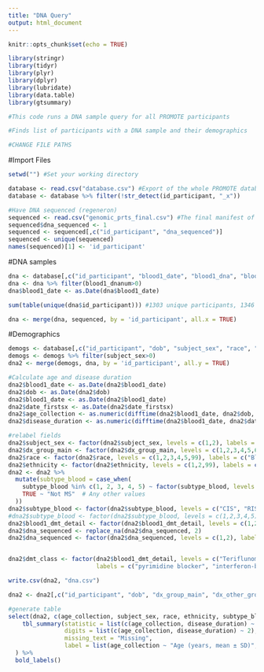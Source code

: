 ```yaml
---
title: "DNA Query"
output: html_document
---
```


```r
knitr::opts_chunk$set(echo = TRUE)
```
```r
library(stringr)
library(tidyr)
library(plyr)
library(dplyr)
library(lubridate)
library(data.table)
library(gtsummary)

#This code runs a DNA sample query for all PROMOTE participants

#Finds list of participants with a DNA sample and their demographics

#CHANGE FILE PATHS

```

#Import Files
```r
setwd("") #Set your working directory

database <- read.csv("database.csv") #Export of the whole PROMOTE database project
database <- database %>% filter(!str_detect(id_participant, "_x"))

#Have DNA sequenced (regeneron)
sequenced <- read.csv("genomic_prts_final.csv") #The final manifest of dna samples after quality controls were resolved- should have 1052 participants
sequenced$dna_sequenced <- 1
sequenced <- sequenced[,c("id_participant", "dna_sequenced")]
sequenced <- unique(sequenced)
names(sequenced)[1] <- 'id_participant'

```


#DNA samples
```r
dna <- database[,c("id_participant", "blood1_date", "blood1_dna", "blood1_dnanum", "subtype_blood", "blood1_dmt_detail")]
dna <- dna %>% filter(blood1_dnanum>0)
dna$blood1_date <- as.Date(dna$blood1_date)

sum(table(unique(dna$id_participant))) #1303 unique participants, 1346 samples

dna <- merge(dna, sequenced, by = 'id_participant', all.x = TRUE)

```

#Demographics
```r
demogs <- database[,c("id_participant", "dob", "subject_sex", "race", "ethnicity", "date_firstsx", "date_msdx", "dx_group_main", "dx_other_group")]
demogs <- demogs %>% filter(subject_sex>0)
dna2 <- merge(demogs, dna, by = 'id_participant', all.y = TRUE)

#Calculate age and disease duration
dna2$blood1_date <- as.Date(dna2$blood1_date)
dna2$dob <- as.Date(dna2$dob)
dna2$blood1_date <- as.Date(dna2$blood1_date)
dna2$date_firstsx <- as.Date(dna2$date_firstsx)
dna2$age_collection <- as.numeric(difftime(dna2$blood1_date, dna2$dob, units="weeks")/52.25)
dna2$disease_duration <- as.numeric(difftime(dna2$blood1_date, dna2$date_firstsx, units="weeks")/52.25)

#relabel fields
dna2$subject_sex <- factor(dna2$subject_sex, levels = c(1,2), labels = c("Male", "Female"))
dna2$dx_group_main <- factor(dna2$dx_group_main, levels = c(1,2,3,4,5,6), labels = c("Healthy Control", "MS","MOGAD", "Myelitis", "NMOSD", "Unknown"))
dna2$race <- factor(dna2$race, levels = c(1,2,3,4,5,99), labels = c("Black", "American Indian or Alaska Native", "Asian", "Caucasian", "Multi-racial", "Not Sure"))
dna2$ethnicity <- factor(dna2$ethnicity, levels = c(1,2,99), labels = c("Hispanic or Latino", "Non-Hispanic or Latino", "Not Sure"))
dna2 <- dna2 %>%
  mutate(subtype_blood = case_when(
    subtype_blood %in% c(1, 2, 3, 4, 5) ~ factor(subtype_blood, levels = c(1, 2, 3, 4, 5), labels = c("CIS", "RIS", "RRMS", "SPMS", "PPMS")),
    TRUE ~ "Not MS"  # Any other values
  ))
dna2$subtype_blood <- factor(dna2$subtype_blood, levels = c("CIS", "RIS", "RRMS", "SPMS", "PPMS", "Not MS"))
#dna2$subtype_blood <- factor(dna2$subtype_blood, levels = c(1,2,3,4,5), labels = c("CIS", "RIS", "RRMS", "SPMS", "PPMS"))
dna2$blood1_dmt_detail <- factor(dna2$blood1_dmt_detail, levels = c(1,2,3,4,5,6,7,8,9,10,11,12,13,14,15,16,17,18,19,20,21,22,23,24,25,26,99), labels=c("Teriflunomide (Aubagio)", "Interferon Beta-1a (Avonex)", "Interferon Beta-1b (Betaseron)", "Glatiramer acetate (Copaxone/ Glatopa)", "Interferon Beta-1b (Extavia)", "Fingolimod (Gilenya)", "Mitoxantrone (Novantrone)", "Interferon Beta-1a (Rebif)", "Dimethyl fumarate/BG12 (Tecfidera)", "Natalizumab (Tysabri)", "Other", "Alemtuzumab/ Campath (Lemtrada)",  "Ocrelizumab (Ocrevus)", "Pegylated interferon Beta-1a (Plegridy)", "Daclizumab (Zinbryta)", "Rituximab (Rituxan)", "Cladribine (Mavenclad)", "Siponimod (Mayzent)", "Diroximel Fumarate (Vumerity)", "Ozanimod (Zeposia)", "Ofatumumab (Kesimpta)", "Eculizumab (Soliris)", "Inebilizumab-cdon (Uplizna)", "Satralizumab-mwge (Enspryng)", "Ponesimod (Ponvory)", "Monomethyl Fumarate (Bafiertam)", "None"))
dna2$dna_sequenced <- replace_na(dna2$dna_sequenced, 2)
dna2$dna_sequenced <- factor(dna2$dna_sequenced, levels = c(1,2), labels = c("Yes", "No"))


dna2$dmt_class <- factor(dna2$blood1_dmt_detail, levels = c("Teriflunomide (Aubagio)", "Interferon Beta-1a (Avonex)", "Interferon Beta-1b (Betaseron)", "Glatiramer acetate (Copaxone/ Glatopa)", "Interferon Beta-1b (Extavia)", "Fingolimod (Gilenya)", "Mitoxantrone (Novantrone)", "Interferon Beta-1a (Rebif)", "Dimethyl fumarate/BG12 (Tecfidera)", "Natalizumab (Tysabri)", "Other", "Alemtuzumab/ Campath (Lemtrada)",  "Ocrelizumab (Ocrevus)", "Pegylated interferon Beta-1a (Plegridy)", "Daclizumab (Zinbryta)", "Rituximab (Rituxan)", "Cladribine (Mavenclad)", "Siponimod (Mayzent)", "Diroximel Fumarate (Vumerity)", "Ozanimod (Zeposia)", "Ofatumumab (Kesimpta)", "Eculizumab (Soliris)", "Inebilizumab-cdon (Uplizna)", "Satralizumab-mwge (Enspryng)", "Ponesimod (Ponvory)", "Monomethyl Fumarate (Bafiertam)", "None"),
                         labels = c("pyrimidine blocker", "interferon-beta", "interferon-beta", "glatiramer acetate", "interferon-beta", "S1P R modulator", "cell proliferation blocker", "interferon-beta", "fumarate", "alpha4-integrin blocker", "Other", "chemotherapy",  "B cell depletion", "interferon-beta", "IL2R blocker", "B cell depletion", "purine analog", "S1P R modulator", "fumarate", "S1P R modulator", "B cell depletion", "C5 blocker", "B cell depletion", "IL6R blocker", "S1P R modulator", "fumarate", "None"))

write.csv(dna2, "dna.csv")

dna2 <- dna2[,c("id_participant", "dob", "dx_group_main", "dx_other_group", "age_collection", "subject_sex", "race", "ethnicity", "blood1_date", "subtype_blood", "dna_sequenced", "disease_duration", "blood1_dmt_detail", "dmt_class")]

#generate table
select(dna2, c(age_collection, subject_sex, race, ethnicity, subtype_blood, dna_sequenced, disease_duration, blood1_dmt_detail, dmt_class)) %>%
    tbl_summary(statistic = list(c(age_collection, disease_duration) ~ "{mean} ({sd})"),
                digits = list(c(age_collection, disease_duration) ~ 2),
                missing_text = "Missing",
                label = list(age_collection ~ "Age (years, mean ± SD)", disease_duration ~ "Disease Duration (years, mean ± SD)", subject_sex ~ "Sex (n, % of cohort)", race ~ "Race (n, % of cohort)", ethnicity ~ "Ethnicity (n, % of cohort)", subtype_blood ~ "Disease Subtype (n, % of cohort)", dna_sequenced ~ "Samples Sequenced (n, % of Cohort)", blood1_dmt_detail ~ "DMT (n, % of cohort)", dmt_class ~ "DMT Class (n, % of  cohort)")
  ) %>%
  bold_labels()


```





